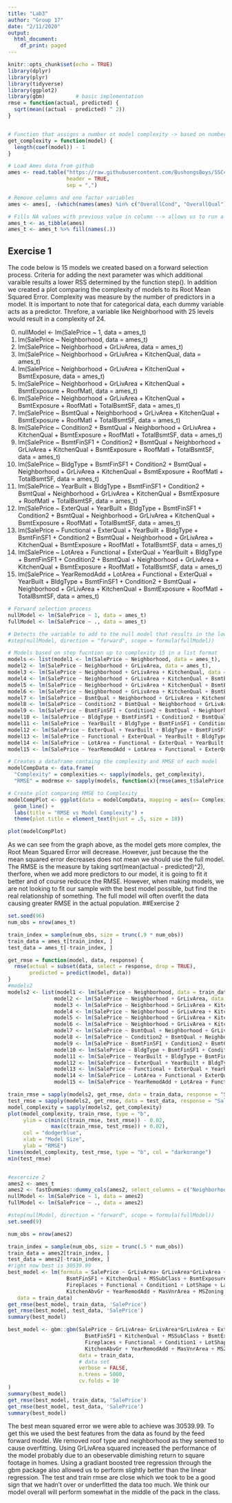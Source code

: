 ```yaml
---
title: "Lab3"
author: "Group 17"
date: "2/11/2020"
output:
  html_document:
    df_print: paged
---
```


```r
knitr::opts_chunk$set(echo = TRUE)
library(dplyr)
library(plyr)
library(tidyverse)
library(ggplot2)
library(gbm)          # basic implementation
rmse = function(actual, predicted) {
  sqrt(mean((actual - predicted) ^ 2))
}


# Function that assigns a number ot model complexity -> based on number of predictors in the model
get_complexity = function(model) {
  length(coef(model)) - 1
}

# Load Ames data from github
ames <- read.table("https://raw.githubusercontent.com/BushongsBoys/SSC442/master/Lab%203/ames1.csv",
                   header = TRUE,
                   sep = ",")

# Remove columns and one factor variables
ames <- ames[, -(which(names(ames) %in% c("OverallCond", "OverallQual")))]

# Fills NA values with previous value in column --> allows us to run a fullModel
ames_t <- as_tibble(ames)
ames_t <- ames_t %>% fill(names(.))

```

## Exercise 1 

The code below is 15 models we created based on a forward selection process. Criteria for adding the next parameter was which additional varaible results a lower RSS determined by the function step(). In addition we created a plot comparing the complexity of models to its Root Mean Squared Error. Complexity was measure by the number of predictors in a model. It is important to note that for categorical data, each dummy variable acts as a predictor. Threfore, a variable like Neighborhood with 25 levels would result in a complexity of 24. 

0.  nullModel <- lm(SalePrice ~ 1, data = ames_t)
1.  lm(SalePrice ~ Neighborhood, data = ames_t)
2.  lm(SalePrice ~ Neighborhood + GrLivArea, data = ames_t)
3.  lm(SalePrice ~ Neighborhood + GrLivArea + KitchenQual, data = ames_t)
4.  lm(SalePrice ~ Neighborhood + GrLivArea + KitchenQual + BsmtExposure, data = ames_t)
5.  lm(SalePrice ~ Neighborhood + GrLivArea + KitchenQual + BsmtExposure + RoofMatl, data = ames_t)
6.  lm(SalePrice ~ Neighborhood + GrLivArea + KitchenQual + BsmtExposure + RoofMatl + TotalBsmtSF, 
       data = ames_t)
7.  lm(SalePrice ~ BsmtQual + Neighborhood + GrLivArea + KitchenQual + BsmtExposure + RoofMatl + TotalBsmtSF,          data = ames_t)
8.  lm(SalePrice ~ Condition2 + BsmtQual + Neighborhood + GrLivArea + KitchenQual + BsmtExposure + RoofMatl +         TotalBsmtSF, data = ames_t)
9.  lm(SalePrice ~ BsmtFinSF1 + Condition2 + BsmtQual + Neighborhood + GrLivArea + KitchenQual + BsmtExposure +        RoofMatl + TotalBsmtSF, data = ames_t)
10. lm(SalePrice ~ BldgType + BsmtFinSF1 + Condition2 + BsmtQual + Neighborhood + GrLivArea + KitchenQual +           BsmtExposure + RoofMatl + TotalBsmtSF, data = ames_t)
11. lm(SalePrice ~ YearBuilt + BldgType + BsmtFinSF1 + Condition2 + BsmtQual + Neighborhood + GrLivArea +             KitchenQual + BsmtExposure + RoofMatl + TotalBsmtSF, data = ames_t)
12. lm(SalePrice ~ ExterQual + YearBuilt + BldgType + BsmtFinSF1 + Condition2 + BsmtQual + Neighborhood +             GrLivArea + KitchenQual + BsmtExposure + RoofMatl + TotalBsmtSF, data = ames_t)
13. lm(SalePrice ~ Functional + ExterQual + YearBuilt + BldgType + BsmtFinSF1 + Condition2 + BsmtQual +               Neighborhood + GrLivArea + KitchenQual + BsmtExposure + RoofMatl + TotalBsmtSF, data = ames_t)
14. lm(SalePrice ~ LotArea + Functional + ExterQual + YearBuilt + BldgType + BsmtFinSF1 + Condition2 +                BsmtQual + Neighborhood + GrLivArea + KitchenQual + BsmtExposure + RoofMatl + TotalBsmtSF,
        data = ames_t)
15. lm(SalePrice ~ YearRemodAdd + LotArea + Functional + ExterQual + YearBuilt + BldgType + BsmtFinSF1 +             Condition2 + BsmtQual + Neighborhood + GrLivArea + KitchenQual + BsmtExposure + RoofMatl + TotalBsmtSF,
       data = ames_t)


```r
# Forward selection process 
nullModel <- lm(SalePrice ~ 1, data = ames_t)
fullModel <- lm(SalePrice ~ ., data = ames_t)

# Detects the variable to add to the null model that results in the lowest RSS 
#step(nullModel, direction = "forward", scope = formula(fullModel))

# Models based on step fucntion up to complexity 15 in a list format 
models <- list(model1 <- lm(SalePrice ~ Neighborhood, data = ames_t),
model2 <- lm(SalePrice ~ Neighborhood + GrLivArea, data = ames_t),
model3 <- lm(SalePrice ~ Neighborhood + GrLivArea + KitchenQual, data = ames_t),
model4 <- lm(SalePrice ~ Neighborhood + GrLivArea + KitchenQual + BsmtExposure, data = ames_t),
model5 <- lm(SalePrice ~ Neighborhood + GrLivArea + KitchenQual + BsmtExposure + RoofMatl, data = ames_t),
model6 <- lm(SalePrice ~ Neighborhood + GrLivArea + KitchenQual + BsmtExposure + RoofMatl + TotalBsmtSF, data = ames_t),
model7 <- lm(SalePrice ~ BsmtQual + Neighborhood + GrLivArea + KitchenQual + BsmtExposure + RoofMatl + TotalBsmtSF, data = ames_t),
model8 <- lm(SalePrice ~ Condition2 + BsmtQual + Neighborhood + GrLivArea + KitchenQual + BsmtExposure + RoofMatl + TotalBsmtSF, data = ames_t),
model9 <- lm(SalePrice ~ BsmtFinSF1 + Condition2 + BsmtQual + Neighborhood + GrLivArea + KitchenQual + BsmtExposure + RoofMatl + TotalBsmtSF, data = ames_t),
model10 <- lm(SalePrice ~ BldgType + BsmtFinSF1 + Condition2 + BsmtQual + Neighborhood + GrLivArea + KitchenQual + BsmtExposure + RoofMatl + TotalBsmtSF, data = ames_t),
model11 <- lm(SalePrice ~ YearBuilt + BldgType + BsmtFinSF1 + Condition2 + BsmtQual + Neighborhood + GrLivArea + KitchenQual + BsmtExposure + RoofMatl + TotalBsmtSF, data = ames_t),
model12 <- lm(SalePrice ~ ExterQual + YearBuilt + BldgType + BsmtFinSF1 + Condition2 + BsmtQual + Neighborhood + GrLivArea + KitchenQual + BsmtExposure + RoofMatl + TotalBsmtSF, data = ames_t),
model13 <- lm(SalePrice ~ Functional + ExterQual + YearBuilt + BldgType + BsmtFinSF1 + Condition2 + BsmtQual + Neighborhood + GrLivArea + KitchenQual + BsmtExposure + RoofMatl + TotalBsmtSF, data = ames_t),
model14 <- lm(SalePrice ~ LotArea + Functional + ExterQual + YearBuilt + BldgType + BsmtFinSF1 + Condition2 + BsmtQual + Neighborhood + GrLivArea + KitchenQual + BsmtExposure + RoofMatl + TotalBsmtSF, data = ames_t),
model15 <- lm(SalePrice ~ YearRemodAdd + LotArea + Functional + ExterQual + YearBuilt + BldgType + BsmtFinSF1 + Condition2 + BsmtQual + Neighborhood + GrLivArea + KitchenQual + BsmtExposure + RoofMatl + TotalBsmtSF, data = ames_t))

# Creates a dataframe containg the complexity and RMSE of each model
modelCompData <- data.frame(
  "Complexity" = complexities <- sapply(models, get_complexity),
  "RMSE" = modrmse <- sapply(models, function(x){rmse(ames_t$SalePrice, predict(x, ames_t))}))

# Create plot comparing RMSE to Complexity
modelCompPlot <- ggplot(data = modelCompData, mapping = aes(x= Complexity, y = RMSE)) + 
  geom_line() + 
  labs(title = "RMSE vs Model Complexity") + 
  theme(plot.title = element_text(hjust = .5, size = 18)) 

plot(modelCompPlot)
```


As we can see from the graph above, as the model gets more complex, the Root Mean Squared Error will decrease. However, just because the the mean squared error decreases does not mean we should use the full model. The RMSE is the measure by taking sqrt(mean(actual - predicted)^2), therfore, when we add more predictors to our model, it is going to fit it better and of course redcuce the RMSE. However, when making models, we are not looking to fit our sample with the best model possible, but find the real relationship of something. The full model will often overfit the data causing greater RMSE in the actual population. 
##Exercise 2
```r

set.seed(96)
num_obs = nrow(ames_t)

train_index = sample(num_obs, size = trunc(.9 * num_obs))
train_data = ames_t[train_index, ]
test_data = ames_t[-train_index, ]

get_rmse = function(model, data, response) {
  rmse(actual = subset(data, select = response, drop = TRUE),
       predicted = predict(model, data))
}
#models2
models2 <- list(model1 <- lm(SalePrice ~ Neighborhood, data = train_data),
               model2 <- lm(SalePrice ~ Neighborhood + GrLivArea, data = train_data),
               model3 <- lm(SalePrice ~ Neighborhood + GrLivArea + KitchenQual, data = train_data),
               model4 <- lm(SalePrice ~ Neighborhood + GrLivArea + KitchenQual + BsmtExposure, data = train_data),
               model5 <- lm(SalePrice ~ Neighborhood + GrLivArea + KitchenQual + BsmtExposure + RoofMatl, data = train_data),
               model6 <- lm(SalePrice ~ Neighborhood + GrLivArea + KitchenQual + BsmtExposure + RoofMatl + TotalBsmtSF, data = train_data),
               model7 <- lm(SalePrice ~ BsmtQual + Neighborhood + GrLivArea + KitchenQual + BsmtExposure + RoofMatl + TotalBsmtSF, data = train_data),
               model8 <- lm(SalePrice ~ Condition2 + BsmtQual + Neighborhood + GrLivArea + KitchenQual + BsmtExposure + RoofMatl + TotalBsmtSF, data = train_data),
               model9 <- lm(SalePrice ~ BsmtFinSF1 + Condition2 + BsmtQual + Neighborhood + GrLivArea + KitchenQual + BsmtExposure + RoofMatl + TotalBsmtSF, data = train_data),
               model10 <- lm(SalePrice ~ BldgType + BsmtFinSF1 + Condition2 + BsmtQual + Neighborhood + GrLivArea + KitchenQual + BsmtExposure + RoofMatl + TotalBsmtSF, data = train_data),
               model11 <- lm(SalePrice ~ YearBuilt + BldgType + BsmtFinSF1 + Condition2 + BsmtQual + Neighborhood + GrLivArea + KitchenQual + BsmtExposure + RoofMatl + TotalBsmtSF, data = train_data),
               model12 <- lm(SalePrice ~ ExterQual + YearBuilt + BldgType + BsmtFinSF1 + Condition2 + BsmtQual + Neighborhood + GrLivArea + KitchenQual + BsmtExposure + RoofMatl + TotalBsmtSF, data = train_data),
               model13 <- lm(SalePrice ~ Functional + ExterQual + YearBuilt + BldgType + BsmtFinSF1 + Condition2 + BsmtQual + Neighborhood + GrLivArea + KitchenQual + BsmtExposure + RoofMatl + TotalBsmtSF, data = train_data),
               model14 <- lm(SalePrice ~ LotArea + Functional + ExterQual + YearBuilt + BldgType + BsmtFinSF1 + Condition2 + BsmtQual + Neighborhood + GrLivArea + KitchenQual + BsmtExposure + RoofMatl + TotalBsmtSF, data = train_data),
               model15 <- lm(SalePrice ~ YearRemodAdd + LotArea + Functional + ExterQual + YearBuilt + BldgType + BsmtFinSF1 + Condition2 + BsmtQual + Neighborhood + GrLivArea + KitchenQual + BsmtExposure + RoofMatl + TotalBsmtSF, data = train_data))

train_rmse = sapply(models2, get_rmse, data = train_data, response = "SalePrice")
test_rmse = sapply(models2, get_rmse, data = test_data, response = "SalePrice")
model_complexity = sapply(models2, get_complexity)
plot(model_complexity, train_rmse, type = "b",
     ylim = c(min(c(train_rmse, test_rmse)) - 0.02,
              max(c(train_rmse, test_rmse)) + 0.02),
     col = "dodgerblue",
     xlab = "Model Size",
     ylab = "RMSE")
lines(model_complexity, test_rmse, type = "b", col = "darkorange")
min(test_rmse)


#excercize 2 
ames2 <- ames_t
ames2 <- fastDummies::dummy_cols(ames2, select_columns = c("Neighborhood","RoofMatl"))
nullModel <- lm(SalePrice ~ 1, data = ames2)
fullModel <- lm(SalePrice ~ ., data = ames2)

#step(nullModel, direction = "forward", scope = formula(fullModel))
set.seed(9)

num_obs = nrow(ames2)

train_index = sample(num_obs, size = trunc(.5 * num_obs))
train_data = ames2[train_index, ]
test_data = ames2[-train_index, ]
#right now best is 30539.99
best_model <- lm(formula = SalePrice ~ GrLivArea+ GrLivArea*GrLivArea + ExterQual + BsmtQual + GarageCars + 
                   BsmtFinSF1 + KitchenQual + MSSubClass + BsmtExposure + YearBuilt + 
                   Fireplaces + Functional + Condition1 + LotShape + LandContour + 
                   KitchenAbvGr + YearRemodAdd + MasVnrArea + MSZoning + LotFrontage + BedroomAbvGr, 
   data = train_data)
get_rmse(best_model, train_data, 'SalePrice')
get_rmse(best_model, test_data, 'SalePrice')
summary(best_model)

best_model <- gbm::gbm(SalePrice ~ GrLivArea+ GrLivArea*GrLivArea + ExterQual + BsmtQual + GarageCars + 
                         BsmtFinSF1 + KitchenQual + MSSubClass + BsmtExposure + YearBuilt + 
                         Fireplaces + Functional + Condition1 + LotShape + LandContour + 
                         KitchenAbvGr + YearRemodAdd + MasVnrArea + MSZoning + LotFrontage + BedroomAbvGr, 
                       data = train_data, 
                       # data set
                       verbose = FALSE, 
                       n.trees = 5000, 
                       cv.folds = 10
)
summary(best_model)
get_rmse(best_model, train_data, 'SalePrice')
get_rmse(best_model, test_data, 'SalePrice')
summary(best_model)
```
The best mean squared error we were able to achieve was 30539.99. To get this we used the best features from the data as found by the feed forward model. We removed roof type and neighborhood as they seemed to cause overfitting. Using GrLivArea squared increased the performance of the model probably due to an obeservable dimishing return to square footage in homes. Using a gradiant boosted tree regression through the gbm package also allowed us to perform slightly better than the linear regression. The test and train rmse are close which we took to be a good sign that we hadn't over or underfitted the data too much. We think our model overall will perform somewhat in the middle of the pack in the class. 